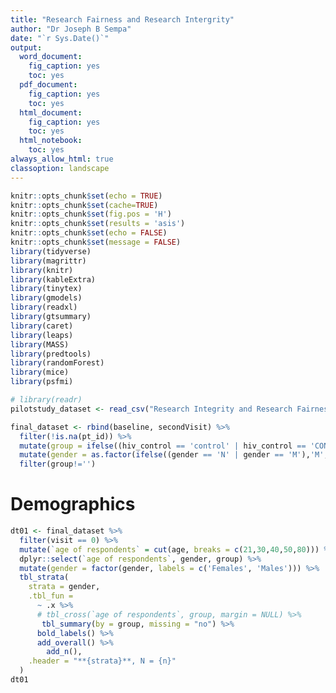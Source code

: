 ```yaml
---
title: "Research Fairness and Research Intergrity"
author: "Dr Joseph B Sempa"
date: "`r Sys.Date()`"
output:
  word_document:
    fig_caption: yes
    toc: yes
  pdf_document:
    fig_caption: yes
    toc: yes
  html_document:
    fig_caption: yes
    toc: yes
  html_notebook:
    toc: yes
always_allow_html: true
classoption: landscape
---
```


```r
knitr::opts_chunk$set(echo = TRUE)
knitr::opts_chunk$set(cache=TRUE)
knitr::opts_chunk$set(fig.pos = 'H')
knitr::opts_chunk$set(results = 'asis')
knitr::opts_chunk$set(echo = FALSE)
knitr::opts_chunk$set(message = FALSE)
library(tidyverse)
library(magrittr)
library(knitr)
library(kableExtra)
library(tinytex)
library(gmodels)
library(readxl)
library(gtsummary)
library(caret)
library(leaps)
library(MASS)
library(predtools)
library(randomForest)
library(mice)
library(psfmi)
```


```r
# library(readr)
pilotstudy_dataset <- read_csv("Research Integrity and Research Fairness Pilot Survey.csv")

```

```r
final_dataset <- rbind(baseline, secondVisit) %>%
  filter(!is.na(pt_id)) %>%
  mutate(group = ifelse((hiv_control == 'control' | hiv_control == 'CONTROL'), 'CONTROL', ifelse(hiv_control == 'HIV' | hiv_control == 'hiv', 'HIV', ''))) %>%
  mutate(gender = as.factor(ifelse((gender == 'N' | gender == 'M'),'M', gender))) %>%
  filter(group!='')
```
# Demographics
```r
dt01 <- final_dataset %>%
  filter(visit == 0) %>%
  mutate(`age of respondents` = cut(age, breaks = c(21,30,40,50,80))) %>%
  dplyr::select(`age of respondents`, gender, group) %>%
  mutate(gender = factor(gender, labels = c('Females', 'Males'))) %>%
  tbl_strata(
    strata = gender,
    .tbl_fun =
      ~ .x %>%
      # tbl_cross(`age of respondents`, group, margin = NULL) %>%
       tbl_summary(by = group, missing = "no") %>% 
      bold_labels() %>%
      add_overall() %>%
        add_n(),
    .header = "**{strata}**, N = {n}"
  )
dt01
```